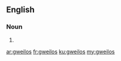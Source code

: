 ==English==

===Noun===
{{head|en|plural}}

# {{plural of|gweilo|lang=en|nocat=1}}

[[ar:gweilos]]
[[fr:gweilos]]
[[ku:gweilos]]
[[my:gweilos]]